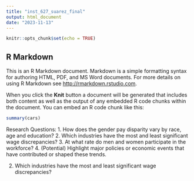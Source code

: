 ```yaml
---
title: "inst_627_suarez_final"
output: html_document
date: "2023-11-13"
---
```


```r
knitr::opts_chunk$set(echo = TRUE)
```

## R Markdown

This is an R Markdown document. Markdown is a simple formatting syntax for authoring HTML, PDF, and MS Word documents. For more details on using R Markdown see <http://rmarkdown.rstudio.com>.

When you click the **Knit** button a document will be generated that includes both content as well as the output of any embedded R code chunks within the document. You can embed an R code chunk like this:

```r
summary(cars)
```


Research Questions:
1. How does the gender pay disparity vary by race, age and education?
2. Which industries have the most and least significant wage discrepancies?
3. At what rate do men and women participate in the workforce?
4. (Potential) Highlight major policies or economic events that have contributed or shaped these trends.



2. Which industries have the most and least significant wage discrepancies?




















